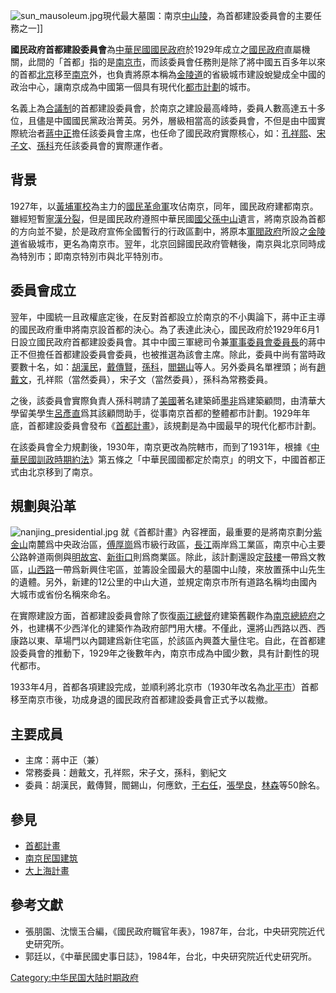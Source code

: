 [[File:sun_mausoleum.jpg|thumb]]現代最大墓園：南京[[中山陵|中山陵]]，為首都建設委員會的主要任務之一]]

'''國民政府首都建設委員會'''為[[中華民國|中華民國]][[國民政府|國民政府]]於1929年成立之[[國民政府|國民政府]]直屬機關，此間的「首都」指的是[[南京市|南京市]]，而該委員會任務則是除了將中國五百多年以來的首都[[北京|北京]]移至[[南京|南京]]外，也負責將原本稱為[[金陵道|金陵道]]的省級城市建設蛻變成全中國的政治中心，讓南京成為中國第一個具有現代化[[都市計劃|都市計劃]]的城市。

名義上為[[合議制|合議制]]的首都建設委員會，於南京之建設最高峰時，委員人數高達五十多位，且儘是中國國民黨政治菁英。另外，層級相當高的該委員會，不但是由中國實際統治者[[蔣中正|蔣中正]]擔任該委員會主席，也任命了國民政府實際核心，如：[[孔祥熙|孔祥熙]]、[[宋子文|宋子文]]、[[孫科|孫科]]充任該委員會的實際運作者。

==背景==
1927年，以[[黃埔軍校|黃埔軍校]]為主力的[[國民革命軍|國民革命軍]]攻佔南京，同年，國民政府建都南京。雖經短暫[[寧漢分裂|寧漢分裂]]，但是國民政府遵照中華民國[[國父|國父]][[孫中山|孫中山]]遺言，將南京設為首都的方向並不變，於是政府宣佈全國暫行的行政區劃中，將原本[[中华民国北京政府|軍閥政府]]所設之[[金陵道|金陵道]]省級城市，更名為南京市。翌年，北京回歸國民政府管轄後，南京與北京同時成為特別市；即南京特別市與北平特別市。

==委員會成立==
翌年，中國統一且政權底定後，在反對首都設立於南京的不小輿論下，蔣中正主導的國民政府重申將南京設首都的決心。為了表達此決心，國民政府於1929年6月1日設立國民政府首都建設委員會。其中中國三軍總司令兼[[國民政府軍事委員會|軍事委員會委員長]]的蔣中正不但擔任首都建設委員會委員，也被推選為該會主席。除此，委員中尚有當時政要數十名，如：[[胡漢民|胡漢民]]，[[戴傳賢|戴傳賢]]，[[孫科|孫科]]，[[閻錫山|閻錫山]]等人。另外委員名單裡頭；尚有[[趙戴文|趙戴文]]，孔祥熙（當然委員），宋子文（當然委員），孫科為常務委員。

之後，該委員會實際負責人孫科聘請了[[美國|美國]]著名建築師[[亨利·墨菲|墨非]]爲建築顧問，由清華大學留美學生[[呂彥直|呂彥直]]爲其該顧問助手，從事南京首都的整體都市計劃。1929年年底，首都建設委員會發布《[[首都計劃|首都計畫]]》，該規劃是為中國最早的現代化都市計劃。

在該委員會全力規劃後，1930年，南京更改為院轄市，而到了1931年，根據《[[中華民國訓政時期約法|中華民國訓政時期約法]]》第五條之「中華民國國都定於南京」的明文下，中國首都正式由北京移到了南京。

==規劃與沿革==
[[File:nanjing_presidential.jpg|right]]
就《首都計畫》內容裡面，最重要的是將南京劃分[[紫金山|紫金山]]南麓爲中央政治區，[[傅厚崗|傅厚崗]]爲市級行政區，[[長江|長江]]兩岸爲工業區，南京中心主要公路幹道兩側與[[明故宮|明故宮]]、[[新街口_(南京)|新街口]]則爲商業區。除此，該計劃還設定[[鼓樓|鼓樓]]一帶爲文教區，[[山西路_(南京)|山西路]]一帶爲新興住宅區，並籌設全國最大的墓園中山陵，來放置孫中山先生的遺體。另外，新建的12公里的中山大道，並規定南京市所有道路名稱均由國內大城市或省份名稱來命名。

在實際建設方面，首都建設委員會除了恢復[[兩江總督|兩江總督]]府建築舊觀作為[[南京總統府|南京總統府]]之外，也建構不少西洋化的建築作為政府部門用大樓。不僅此，還將山西路以西、西康路以東、草場門以內闢建爲新住宅區，於該區內興蓋大量住宅。自此，在首都建設委員會的推動下，1929年之後數年內，南京市成為中國少數，具有計劃性的現代都市。

1933年4月，首都各項建設完成，並順利將北京市（1930年改名為[[北平市|北平市]]）首都移至南京市後，功成身退的國民政府首都建設委員會正式予以裁撤。

==主要成員==
*主席：蔣中正（兼）
*常務委員：趙戴文，孔祥熙，宋子文，孫科，劉紀文
*委員：胡漢民，戴傳賢，閻錫山，何應欽，[[于右任|于右任]]，[[張學良|張學良]]，[[林森|林森]]等50餘名。

==參見==
*[[首都計畫|首都計畫]]
*[[南京民国建筑|南京民国建筑]]
*[[大上海計畫|大上海計畫]]

==參考文獻==
*張朋園、沈懷玉合編，《國民政府職官年表》，1987年，台北，中央研究院近代史研究所。
*郭廷以，《中華民國史事日誌》，1984年，台北，中央研究院近代史研究所。

[[Category:中华民国大陆时期政府|Category:中华民国大陆时期政府]]